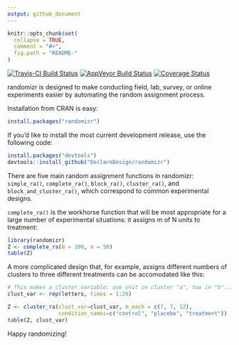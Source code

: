 ```yaml
---
output: github_document
---
```


```r
knitr::opts_chunk$set(
  collapse = TRUE,
  comment = "#>",
  fig.path = "README-"
)
```

[![Travis-CI Build Status](https://travis-ci.org/DeclareDesign/randomizr.svg?branch=master)](https://travis-ci.org/DeclareDesign/randomizr)
[![AppVeyor Build Status](https://ci.appveyor.com/api/projects/status/github/DeclareDesign/randomizr?branch=master&svg=true)](https://ci.appveyor.com/project/DeclareDesign/randomizr)
[![Coverage Status](https://coveralls.io/repos/github/DeclareDesign/randomizr/badge.svg?branch=master)](https://coveralls.io/github/DeclareDesign/randomizr?branch=master)

randomizr is designed to make conducting field, lab, survey, or online experiments easier by automating the random assignment process.  

Installation from CRAN is easy:

```r
install.packages("randomizr")
```

If you'd like to install the most current development release, use the following code:

```r
install.packages("devtools")
devtools::install_github("DeclareDesign/randomizr")
```

There are five main random assignment functions in randomizr: `simple_ra()`, `complete_ra()`, `block_ra()`, `cluster_ra()`, and `block_and_cluster_ra()`, which correspond to common experimental designs. 

`complete_ra()` is the workhorse function that will be most appropriate for a large number of experimental situations: it assigns m of N units to treatment:

```r
library(randomizr)
Z <- complete_ra(N = 100, m = 50)
table(Z)
```

A more complicated design that, for example, assigns different numbers of clusters to three different treatments can be accomodated like this:

```r
# This makes a cluster variable: one unit in cluster "a", two in "b"...
clust_var <- rep(letters, times = 1:26)

Z <- cluster_ra(clust_var=clust_var, m_each = c(7, 7, 12),
                condition_names=c("control", "placebo", "treatment"))
table(Z, clust_var)
```

Happy randomizing!
